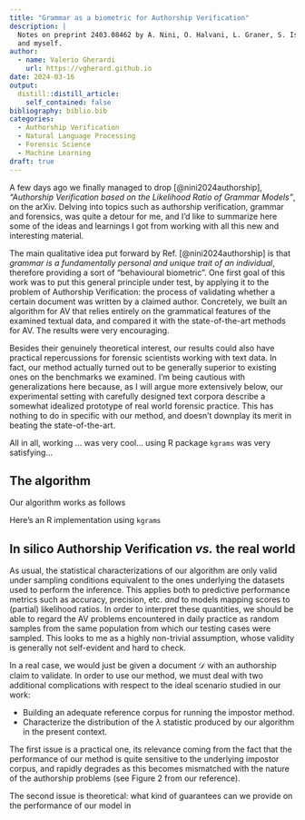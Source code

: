 ```yaml
---
title: "Grammar as a biometric for Authorship Verification"
description: |
  Notes on preprint 2403.08462 by A. Nini, O. Halvani, L. Graner, S. Ishihara 
  and myself.
author:
  - name: Valerio Gherardi
    url: https://vgherard.github.io
date: 2024-03-16
output:
  distill::distill_article:
    self_contained: false
bibliography: biblio.bib
categories: 
  - Authorship Verification
  - Natural Language Processing
  - Forensic Science
  - Machine Learning
draft: true
---
```


A few days ago we finally managed to drop [@nini2024authorship], *"Authorship Verification based on the Likelihood Ratio of Grammar Models"*, on the arXiv.
Delving into topics such as authorship verification, grammar and forensics, was
quite a detour for me, and I'd like to summarize here some 
of the ideas and learnings I got from working with all this new and interesting 
material.

The main qualitative idea put forward by Ref. [@nini2024authorship] is that 
*grammar is a fundamentally personal and unique trait of an individual*, 
therefore providing a sort of "behavioural biometric". One first goal of this 
work was to put this general principle under test, by applying it to the 
problem of Authorship Verification: the process of validating whether 
a certain document was written by a claimed author. Concretely, we built 
an algorithm for AV that relies entirely on the grammatical features of the 
examined textual data, and compared it with the state-of-the-art methods for AV. 
The results were very encouraging.

Besides their genuinely theoretical interest, our results could also have 
practical repercussions for forensic scientists working with text data. In fact, 
our method actually turned out to be generally superior to existing ones on the benchmarks we examined. I'm being cautious with generalizations here because, 
as I will argue more extensively below, our experimental setting with carefully designed text corpora describe a somewhat idealized prototype of real world 
forensic practice. 
This has nothing to do in specific with our method, and doesn't downplay its 
merit in beating the state-of-the-art.

All in all, working ... was very cool... using R package `kgrams` was very satisfying...

## The algorithm

Our algorithm works as follows

Here's an R implementation using `kgrams`

## In silico Authorship Verification *vs.* the real world

As usual, the statistical characterizations of our algorithm are only valid under sampling conditions equivalent to the ones underlying the datasets used to perform the inference. This applies both to predictive performance metrics such as accuracy, precision, etc. *and* to models mapping scores to (partial) likelihood ratios. In order to interpret these quantities, we should be able to regard the AV problems encountered in daily practice as random samples from the same population from which our testing cases were sampled. This looks to me as a highly non-trivial assumption, whose validity is generally not self-evident and hard to check.

In a real case, we would just be given a document $\mathcal D$ with an 
authorship claim to validate. In order to use our method, we must deal with two additional complications with respect to the ideal scenario studied in our work:

* Building an adequate reference corpus for running the impostor method.
* Characterize the distribution of the $\lambda$ statistic produced by our 
algorithm in the present context.

The first issue is a practical one, its relevance coming from the fact that the
performance of our method is quite sensitive to the underlying impostor corpus,
and rapidly degrades as this becomes mismatched with the nature of the 
authorship problems (see Figure 2 from our reference).

The second issue is theoretical: what kind of guarantees can we provide on the
performance of our model in
